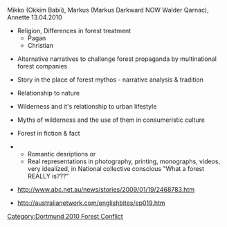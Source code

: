 {{dortmund forest conflict header}}
Mikko (Okkim Babii), Markus (Markus Darkward NOW Walder Qarnac), Annette 
13.04.2010

* Religion, Differences in forest treatment
** Pagan
** Christian

* Alternative narratives to challenge forest propaganda by multinational forest companies

* Story in the place of forest mythos - narrative analysis & tradition

* Relationship to nature

* Wilderness and it's relationship to urban lifestyle

* Myths of wilderness and the use of them in consumeristic culture

* Forest in fiction & fact

** Romantic desriptions or
** Real representations in photography, printing, monographs, videos, very idealized, in National collective conscious "What a forest REALLY is???"

*http://www.abc.net.au/news/stories/2009/01/19/2468783.htm

*http://australianetwork.com/englishbites/ep019.htm

[[Category:Dortmund 2010 Forest Conflict]]